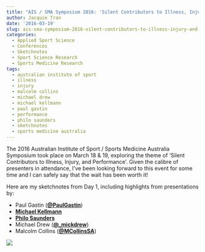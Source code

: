 ```yaml
---
title: "AIS / SMA Symposium 2016: 'Silent Contributors to Illness, Injury, and Performance' (Day 1)"
author: Jacquie Tran
date: '2016-03-19'
slug: ais-sma-symposium-2016-silent-contributors-to-illness-injury-and-performance-day-1
categories:
  - Applied Sport Science
  - Conferences
  - Sketchnotes
  - Sport Science Research
  - Sports Medicine Research
tags:
  - australian institute of sport
  - illness
  - injury
  - malcolm collins
  - michael drew
  - michael kellmann
  - paul gastin
  - performance
  - philo saunders
  - sketchnotes
  - sports medicine australia
---
```


The 2016 Australian Institute of Sport / Sports Medicine Australia Symposium took place on March 18 & 19, exploring the theme of ‘Silent Contributors to Illness, Injury, and Performance’. Given the calibre of presenters in attendance, I’ve been looking forward to this event for some time and I can safely say that the wait has been worth it!

Here are my sketchnotes from Day 1, including highlights from presentations by:

- Paul Gastin ([**@PaulGastin**](https://twitter.com/PaulGastin))
- [**Michael Kellmann**](https://www.researchgate.net/profile/Michael-Kellmann-2)
- [**Philo Saunders**](https://www.researchgate.net/profile/Philo-Saunders)
- Michael Drew ([**@_mickdrew**](https://twitter.com/_mickdrew))
- Malcolm Collins ([**@MCollinsSA**](https://twitter.com/MCollinsSA))

![](/img/ais-sma-symposium-2016-day-1.jpg)